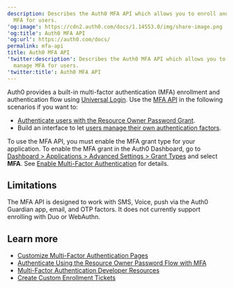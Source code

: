 ```yaml
---
description: Describes the Auth0 MFA API which allows you to enroll and manage
  MFA for users.
'og:image': https://cdn2.auth0.com/docs/1.14553.0/img/share-image.png
'og:title': Auth0 MFA API
'og:url': https://auth0.com/docs/
permalink: mfa-api
title: Auth0 MFA API
'twitter:description': Describes the Auth0 MFA API which allows you to enroll and
  manage MFA for users.
'twitter:title': Auth0 MFA API
---
```

Auth0 provides a built-in <Tooltip tip="Multi-factor authentication (MFA): User authentication process that uses a factor in addition to username and password such as a code via SMS." cta="View Glossary" href="/docs/glossary?term=multi-factor+authentication">multi-factor authentication</Tooltip> (MFA) enrollment and authentication flow using [Universal Login](/docs/authenticate/login/auth0-universal-login). Use the [MFA API](https://auth0.com/docs/api/authentication#multi-factor-authentication)  in the following scenarios if you want to:

* [Authenticate users with the Resource Owner Password Grant](/docs/secure/multi-factor-authentication/authenticate-using-ropg-flow-with-mfa).
* Build an interface to let [users manage their own authentication factors](/docs/secure/multi-factor-authentication/manage-mfa-auth0-apis/manage-authenticator-factors-mfa-api).

To use the MFA API, you must enable the MFA grant type for your application. To enable the MFA grant in the <Tooltip tip="Auth0 Dashboard: Auth0's main product to configure your services." cta="View Glossary" href="/docs/glossary?term=Auth0+Dashboard">Auth0 Dashboard</Tooltip>, go to [Dashboard > Applications > Advanced Settings > Grant Types](https://manage.auth0.com/#/applications) and select **MFA**. See [Enable Multi-Factor Authentication](/docs/secure/multi-factor-authentication/enable-mfa) for details.

## Limitations

The MFA API is designed to work with SMS, Voice, push via the Auth0 Guardian app, email, and OTP factors. It does not currently support enrolling with Duo or WebAuthn.

## Learn more

* [Customize Multi-Factor Authentication Pages](/docs/secure/multi-factor-authentication/customize-mfa)
* [Authenticate Using the Resource Owner Password Flow with MFA](/docs/secure/multi-factor-authentication/authenticate-using-ropg-flow-with-mfa)
* [Multi-Factor Authentication Developer Resources](/docs/secure/multi-factor-authentication/multi-factor-authentication-developer-resources)
* [Create Custom Enrollment Tickets](/docs/secure/multi-factor-authentication/multi-factor-authentication-developer-resources/create-custom-enrollment-tickets)